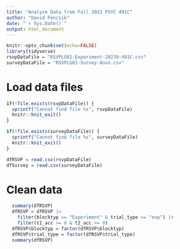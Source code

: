 ```yaml
---
title: "Analyze Data from Fall 2023 PSYC 491C"
author: "David Fencsik"
date: "`r Sys.Date()`"
output: html_document
---
```


```r
knitr::opts_chunk$set(echo=FALSE)
library(tidyverse)
rsvpDataFile = "RSVPLG01-Experiment-20239-491C.csv"
surveyDataFile = "RSVPLG01-Survey-Anon.csv"
```

# Load data files

```r
if(!file.exists(rsvpDataFile)) {
  sprintf("Cannot find file %s", rsvpDataFile)
  knitr::knit_exit()
}
```

```r
if(!file.exists(surveyDataFile)) {
  sprintf("Cannot find file %s", surveyDataFile)
  knitr::knit_exit()
}
```

```r
dfRSVP = read.csv(rsvpDataFile)
dfSurvey = read.csv(surveyDataFile)
```

# Clean data

```r
  summary(dfRSVP)
  dfRSVP = dfRSVP |>
    filter(blocktyp == "Experiment" & trial_type == "exp") |>
    filter(t1_acc >= 0 & t2_acc >= 0)
  dfRSVP$blocktyp = factor(dfRSVP$blocktyp)
  dfRSVP$trial_type = factor(dfRSVP$trial_type)
  summary(dfRSVP)
```

